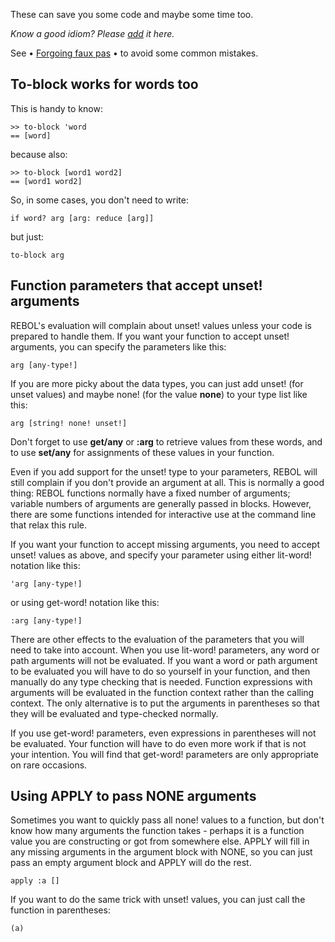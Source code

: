 These can save you some code and maybe some time too.

''Know a good idiom? Please <span class="plainlinks">[http://rebol.net/w/index.php?title=Handy_Idioms&action=edit&section=new add]</span> it here.''

See &bull; [[Forgoing faux pas]] &bull; to avoid some common mistakes.

==To-block works for words too==

This is handy to know:

 >> to-block 'word
 == [word]

because also:

 >> to-block [word1 word2]
 == [word1 word2]

So, in some cases, you don't need to write:

 if word? arg [arg: reduce [arg]]

but just:

 to-block arg

==Function parameters that accept unset! arguments==

REBOL's evaluation will complain about unset! values unless your code is prepared to handle them. If you want your function to accept unset! arguments, you can specify the parameters like this:

 arg [any-type!]

If you are more picky about the data types, you can just add unset! (for unset values) and maybe none! (for the value '''none''') to your type list like this:

 arg [string! none! unset!]

Don't forget to use '''get/any''' or ''':arg''' to retrieve values from these words, and to use '''set/any''' for assignments of these values in your function.

Even if you add support for the unset! type to your parameters, REBOL will still complain if you don't provide an argument at all. This is normally a good thing: REBOL functions normally have a fixed number of arguments; variable numbers of arguments are generally passed in blocks. However, there are some functions intended for interactive use at the command line that relax this rule.

If you want your function to accept missing arguments, you need to accept unset! values as above, and specify your parameter using either lit-word! notation like this:

 'arg [any-type!]

or using get-word! notation like this:

 :arg [any-type!]

There are other effects to the evaluation of the parameters that you will need to take into account. When you use lit-word! parameters, any word or path arguments will not be evaluated. If you want a word or path argument to be evaluated you will have to do so yourself in your function, and then manually do any type checking that is needed. Function expressions with arguments will be evaluated in the function context rather than the calling context. The only alternative is to put the arguments in parentheses so that they will be evaluated and type-checked normally.

If you use get-word! parameters, even expressions in parentheses will not be evaluated. Your function will have to do even more work if that is not your intention. You will find that get-word! parameters are only appropriate on rare occasions.

==Using APPLY to pass NONE arguments==

Sometimes you want to quickly pass all none! values to a function, but don't know how many arguments the function takes - perhaps it is a function value you are constructing or got from somewhere else. APPLY will fill in any missing arguments in the argument block with NONE, so you can just pass an empty argument block and APPLY will do the rest.

 apply :a []

If you want to do the same trick with unset! values, you can just call the function in parentheses:

 (a)